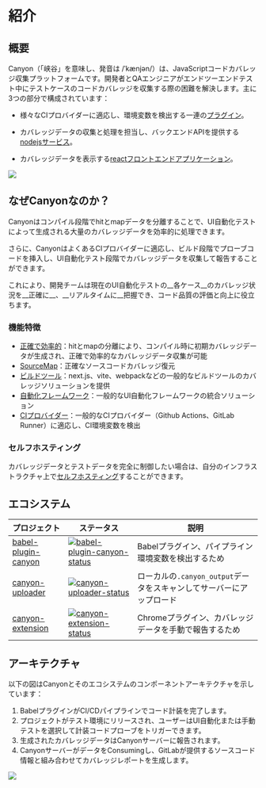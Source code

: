 # 紹介

## 概要

Canyon（「峡谷」を意味し、発音は /ˈkænjən/）は、JavaScriptコードカバレッジ収集プラットフォームです。開発者とQAエンジニアがエンドツーエンドテスト中にテストケースのコードカバレッジを収集する際の困難を解決します。主に3つの部分で構成されています：

- 様々なCIプロバイダーに適応し、環境変数を検出する一連の[プラグイン](https://github.com/canyon-project/canyon/tree/main/plugins)。

- カバレッジデータの収集と処理を担当し、バックエンドAPIを提供する[nodejsサービス](https://github.com/canyon-project/canyon/tree/main/packages/canyon-backend)。

- カバレッジデータを表示する[reactフロントエンドアプリケーション](https://github.com/canyon-project/canyon/tree/main/packages/canyon-platform)。

![](https://cdn.jsdelivr.net/gh/canyon-project/assets/docs/static/docs/getting-started/introduction/home-screen.png)

## なぜCanyonなのか？

Canyonはコンパイル段階でhitとmapデータを分離することで、UI自動化テストによって生成される大量のカバレッジデータを効率的に処理できます。

さらに、CanyonはよくあるCIプロバイダーに適応し、ビルド段階でプローブコードを挿入し、UI自動化テスト段階でカバレッジデータを収集して報告することができます。

これにより、開発チームは現在のUI自動化テストの__各ケース__のカバレッジ状況を__正確に__、__リアルタイムに__把握でき、コード品質の評価と向上に役立ちます。

### 機能特徴

- [正確で効率的](/docs/core-concepts/separate-hit-and-map)：hitとmapの分離により、コンパイル時に初期カバレッジデータが生成され、正確で効率的なカバレッジデータ収集が可能
- [SourceMap](/docs/core-concepts/restore-source-code-coverage)：正確なソースコードカバレッジ復元
- [ビルドツール](/docs/installation/getting-started)：next.js、vite、webpackなどの一般的なビルドツールのカバレッジソリューションを提供
- [自動化フレームワーク](/docs/end-to-end-testing/getting-started)：一般的なUI自動化フレームワークの統合ソリューション
- [CIプロバイダー](/docs/reference/provider)：一般的なCIプロバイダー（Github Actions、GitLab Runner）に適応し、CI環境変数を検出


### セルフホスティング

カバレッジデータとテストデータを完全に制御したい場合は、自分のインフラストラクチャ上で[セルフホスティング](/docs/self-host/community-edition/prerequisites)することができます。

## エコシステム

| プロジェクト          | ステータス                                                   | 説明                                         |
| --------------------- | ------------------------------------------------------------ | -------------------------------------------- |
| [babel-plugin-canyon] | [![babel-plugin-canyon-status]][babel-plugin-canyon-package] | Babelプラグイン、パイプライン環境変数を検出するため |
| [canyon-uploader]     | [![canyon-uploader-status]][canyon-uploader-package]         | ローカルの`.canyon_output`データをスキャンしてサーバーにアップロード |
| [canyon-extension]    | [![canyon-extension-status]][canyon-extension-package]       | Chromeプラグイン、カバレッジデータを手動で報告するため |

[babel-plugin-canyon]: /docs/ecosystem/babel-plugin-canyon
[vite-plugin-canyon]: https://github.com/canyon-project/vite-plugin-canyon
[canyon-uploader]: /docs/ecosystem/canyon-uploader
[canyon-extension]: /docs/ecosystem/canyon-extension
[babel-plugin-canyon-status]: https://img.shields.io/npm/v/babel-plugin-canyon.svg
[vite-plugin-canyon-status]: https://img.shields.io/npm/v/vite-plugin-canyon.svg
[canyon-uploader-status]: https://img.shields.io/npm/v/canyon-uploader.svg
[canyon-extension-status]: https://img.shields.io/chrome-web-store/v/omnpafdjidgpdmlimbangcjjaaodbeof.svg
[babel-plugin-canyon-package]: https://npmjs.com/package/babel-plugin-canyon
[vite-plugin-canyon-package]: https://npmjs.com/package/babel-plugin-vite
[canyon-uploader-package]: https://npmjs.com/package/canyon-uploader
[canyon-extension-package]: https://chrome.google.com/webstore/detail/canyon/omnpafdjidgpdmlimbangcjjaaodbeof

## アーキテクチャ

以下の図はCanyonとそのエコシステムのコンポーネントアーキテクチャを示しています：

1. BabelプラグインがCI/CDパイプラインでコード計装を完了します。
2. プロジェクトがテスト環境にリリースされ、ユーザーはUI自動化または手動テストを選択して計装コードプローブをトリガーできます。
3. 生成されたカバレッジデータはCanyonサーバーに報告されます。
4. CanyonサーバーがデータをConsumingし、GitLabが提供するソースコード情報と組み合わせてカバレッジレポートを生成します。

![](https://cdn.jsdelivr.net/gh/canyon-project/assets/docs/static/docs/getting-started/introduction/architecture.png)
